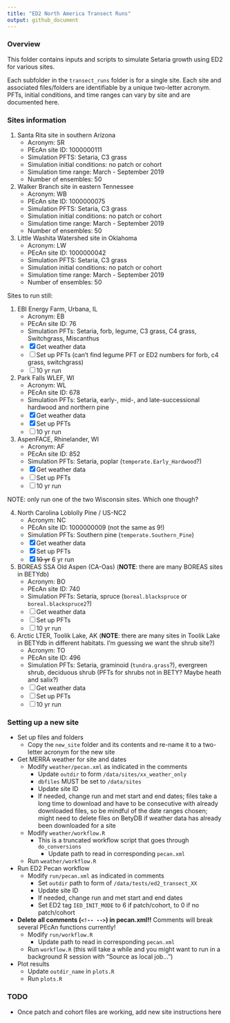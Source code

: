 ```yaml
---
title: "ED2 North America Transect Runs"
output: github_document
---
```


### Overview

This folder contains inputs and scripts to simulate Setaria growth using ED2 for various sites. 

Each subfolder in the `transect_runs` folder is for a single site. Each site and associated files/folders are identifiable by a unique two-letter acronym. PFTs, initial conditions, and time ranges can vary by site and are documented here. 

### Sites information

1. Santa Rita site in southern Arizona
    - Acronym: SR
    - PEcAn site ID: 1000000111
    - Simulation PFTS: Setaria, C3 grass
    - Simulation initial conditions: no patch or cohort
    - Simulation time range: March - September 2019
    - Number of ensembles: 50
2. Walker Branch site in eastern Tennessee
    - Acronym: WB
    - PEcAn site ID: 1000000075
    - Simulation PFTS: Setaria, C3 grass
    - Simulation initial conditions: no patch or cohort
    - Simulation time range: March - September 2019
    - Number of ensembles: 50
3. Little Washita Watershed site in Oklahoma
    - Acronym: LW
    - PEcAn site ID: 1000000042
    - Simulation PFTS: Setaria, C3 grass
    - Simulation initial conditions: no patch or cohort
    - Simulation time range: March - September 2019
    - Number of ensembles: 50
    
Sites to run still: 

1. EBI Energy Farm, Urbana, IL
    - Acronym: EB
    - PEcAn site ID: 76
    - Simulation PFTs: Setaria, forb, legume, C3 grass, C4 grass, Switchgrass, Miscanthus
    - [x] Get weather data
    - [ ] Set up PFTs (can't find legume PFT or ED2 numbers for forb, c4 grass, switchgrass)
    - [ ] 10 yr run
    
2. Park Falls WLEF, WI
    - Acronym: WL
    - PEcAn site ID: 678
    - Simulation PFTs: Setaria, early-, mid-, and late-successional hardwood and northern pine
    - [x] Get weather data
    - [x] Set up PFTs
    - [ ] 10 yr run
    
3. AspenFACE, Rhinelander, WI
   - Acronym: AF
   - PEcAn site ID: 852
   - Simulation PFTs: Setaria, poplar (`temperate.Early_Hardwood`?)
   - [x] Get weather data
   - [ ] Set up PFTs
   - [ ] 10 yr run

NOTE: only run one of the two Wisconsin sites.  Which one though?

4. North Carolina Loblolly Pine / US-NC2
    - Acronym: NC
    - PEcAn site ID: 1000000009 (not the same as 9!)
    - Simulation PFTs: Southern pine (`temperate.Southern_Pine`)
    - [x] Get weather data
    - [x] Set up PFTs
    - [x] ~~10 yr~~ 6 yr run

5. BOREAS SSA Old Aspen (CA-Oas) (**NOTE**: there are many BOREAS sites in BETYdb)
    - Acronym: BO
    - PEcAn site ID: 740
    - Simulation PFTs: Setaria, spruce (`boreal.blackspruce` or `boreal.blackspruce2`?)
    - [ ] Get weather data
    - [ ] Set up PFTs
    - [ ] 10 yr run
    
6. Arctic LTER, Toolik Lake, AK (**NOTE**: there are many sites in Toolik Lake in BETYdb in different habitats.  I'm guessing we want the shrub site?)
    - Acronym: TO
    - PEcAn site ID: 496 
    - Simulation PFTs: Setaria, graminoid (`tundra.grass`?), evergreen shrub, deciduous shrub (PFTs for shrubs not in BETY?  Maybe heath and salix?)
    - [ ] Get weather data
    - [ ] Set up PFTs
    - [ ] 10 yr run

### Setting up a new site

- Set up files and folders
  - Copy the `new_site` folder and its contents and re-name it to a two-letter acronym for the new site
- Get MERRA weather for site and dates
  - Modify `weather/pecan.xml` as indicated in the comments
    - Update `outdir` to form `/data/sites/xx_weather_only`
    - `dbfiles` MUST be set to `/data/sites`
    - Update site ID
    - If needed, change run and met start and end dates; files take a long time to download and have to be consecutive with already downloaded files, so be mindful of the date ranges chosen; might need to delete files on BetyDB if weather data has already been downloaded for a site
  - Modify `weather/workflow.R`
    - This is a truncated workflow script that goes through `do_conversions`
      - Update path to read in corresponding `pecan.xml`
  - Run `weather/workflow.R`
- Run ED2 Pecan workflow
  - Modify `run/pecan.xml` as indicated in comments
    - Set `outdir` path to form of `/data/tests/ed2_transect_XX`
    - Update site ID
    - If needed, change run and met start and end dates
    - Set ED2 tag `IED_INIT_MODE` to 6 if patch/cohort, to 0 if no patch/cohort
- **Delete all comments (`<!-- -->`) in pecan.xml!!** Comments will break several PEcAn functions currently!
  - Modify `run/workflow.R`
    - Update path to read in corresponding `pecan.xml`
  - Run `workflow.R` (this will take a while and you might want to run in a background R session with "Source as local job...")
- Plot results
  - Update `outdir_name` in `plots.R`
  - Run `plots.R`

### TODO

- Once patch and cohort files are working, add new site instructions here

